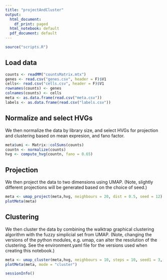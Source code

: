 ```yaml
---
title: "projectAndCluster"
output:
  html_document:
    df_print: paged
  html_notebook: default
  pdf_document: default
---
```


```r
source("scripts.R")
```

## Load data 

```r
counts <- readMM("countsMatrix.mtx")
genes <- read.csv("genes.csv", header = F)$V1
cells<- read.csv("cells.csv", header = F)$V1
rownames(counts) <- genes
colnames(counts) <- cells
meta <- as.data.frame(read.csv("meta.csv"))
labels <- as.data.frame(read.csv("labels.csv"))
```

## Normalize and select HVGs

We then normalize the data by library size, and select HVGs for projection and clustering based on mean expresion, and fano factor.

```r
meta$umi <- Matrix::colSums(counts)
countn <- normalize(counts)
hvg <- compute_hvg(countn, fano = 0.65)
```

## Projection

We then project the data to two dimensions using UMAP. (Note, slightly different projections will be generated based on the choice of seed.)

```r
meta <- umap_project(meta,hvg, neighbours = 20, dist = 0.5, seed = 12)
plotMeta(meta)
```


## Clustering

We then cluster the data by combining the walktrap graphical clustering algorithm with the fuzzy simplicial set from UMAP. (Note, changing the versions of the python modules, e.g. umap, can alter the resolution of the clustering. See the environment.yaml file for the versions used when creating this notebook.)

```r
meta <- umap_cluster(meta,hvg, neighbours = 10, steps = 10, seed1 = 3, seed2 = 8)
plotMeta(meta, mode = "cluster")
```



```r
sessionInfo()
```
